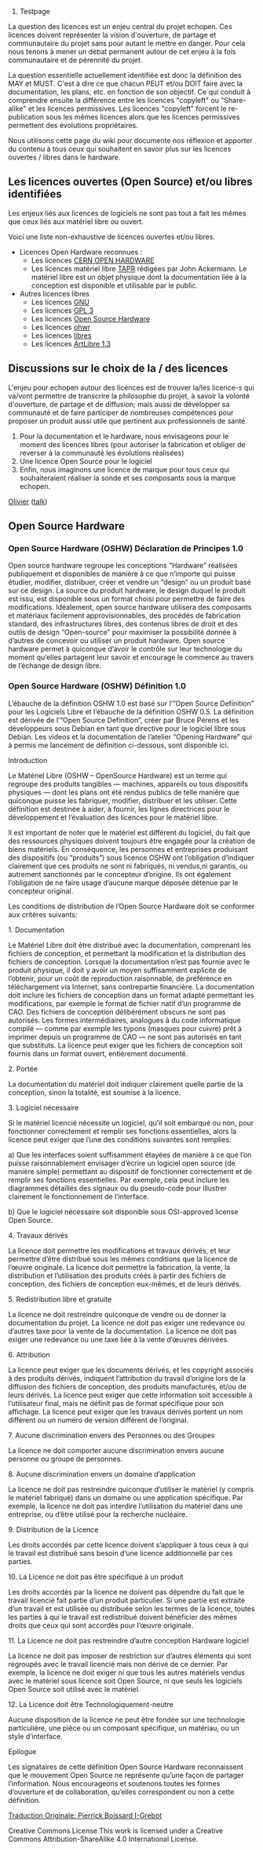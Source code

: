 # Testpage

La question des licences est un enjeu central du projet echopen. Ces licences doivent représenter la vision d'ouverture, de partage et communautaire du projet sans pour autant le mettre en danger. Pour cela nous tenons à mener un débat permanent autour de cet enjeu à la fois communautaire et de pérennité du projet. 

La question essentielle actuellement identifiée est donc la définition des MAY et MUST. C'est à dire ce que chacun PEUT et/ou DOIT faire avec la documentation, les plans, etc. en fonction de son objectif. Ce qui conduit à comprendre ensuite la différence entre les licences "copyleft" ou "Share-alike" et les licences permissives. Les licences "copyleft" forcent le re-publication sous les mêmes licences alors que les licences permissives permettent des évolutions propriétaires. 

Nous utilisons cette page du wiki pour documente nos réflexion et apporter du contenu à tous ceux qui souhaitent en savoir plus sur les licences ouvertes / libres dans le hardware. 

== Les licences ouvertes (Open Source) et/ou libres identifiées ==

Les enjeux liés aux licences de logiciels ne sont pas tout à fait les mêmes que ceux liés aux matériel libre ou ouvert. 

Voici une liste non-exhaustive de licences ouvertes et/ou libres.

* Licences Open Hardware reconnues : 
** Les licences [http://www.ohwr.org/projects/cernohl/wiki CERN OPEN HARDWARE]
** Les licences matériel libre [https://www.tapr.org/TAPR_Open_Hardware_License_v1.0.pdf TAPR] rédigées par John Ackermann. Le matériel libre est un objet physique dont la documentation liée à la conception est disponible et utilisable par le public. 
* Autres licences libres 
** Les licences [http://www.gnu.org/licenses/license-list.html GNU]
** Les licences [http://www.gnu.org/licenses/quick-guide-gplv3.fr.html GPL 3]
** Les licences [https://en.wikipedia.org/wiki/Open-source_hardware#Licenses Open Source Hardware]
** Les licences [http://www.ohwr.org/projects/cernohl/wiki ohwr]
** Les licences [https://fr.wikipedia.org/wiki/Mat%C3%A9riel_libre#Licence_libre libres]
** Les licences [http://artlibre.org/licence/lal/en/ ArtLibre 1.3]

== Discussions sur le choix de la / des licences ==

L'enjeu pour echopen autour des licences est de trouver la/les licence-s qui va/vont permettre de transcrire la philosophie du projet, à savoir la volonté d'ouverture, de partage et de diffusion; mais aussi de développer sa communauté et de faire participer de nombreuses compétences pour proposer un produit aussi utile que pertinent aux professionnels de santé. 

# Pour la documentation et le hardware, nous envisageons pour le moment des licences libres (pour autoriser la fabrication et obliger de reverser à la communauté les évolutions réalisées) 
# Une licence Open Source pour le logiciel
# Enfin, nous imaginons une licence de marque pour tous ceux qui souhaiteraient réaliser la sonde et ses composants sous la marque echopen. 

[[User:Olivier|Olivier]] ([[User talk:Olivier|talk]])

==Open Source Hardware==

===Open Source Hardware (OSHW) Déclaration de Principes 1.0===

Open source hardware regroupe les conceptions “Hardware” réalisées publiquement et disponibles de manière à ce que n’importe qui puisse étudier, modifier, distribuer, créer et vendre un “design” ou un produit basé sur ce design. La source du produit hardware, le design duquel le produit est issu, est disponible sous un format choisi pour permettre de faire des modifications. Idéalement, open source hardware utilisera des composants et matériaux facilement approvisionnables, des procédés de fabrication standard, des infrastructures libres, des contenus libres de droit et des outils de design “Open-source” pour maximiser la possibilité donnée à d’autres de concevoir ou utiliser un produit hardware. Open source hardware permet à quiconque d’avoir le contrôle sur leur technologie du moment qu’elles partagent leur savoir et encourage le commerce au travers de l’échange de design libre.

===Open Source Hardware (OSHW) Définition 1.0===

L’ébauche de la définition OSHW 1.0 est basé sur l’“Open Source Definition” pour les Logiciels Libre et l’ébauche de la définition OSHW 0.5. La définition est dérivée de l’“Open Source Definition”, créer par Bruce Perens et les développeurs sous Debian en tant que directive pour le logiciel libre sous Debian. Les videos et la documentation de l’atelier “Opening Hardware” qui à permis me lancement de définition ci-dessous, sont disponible ici.

Introduction

Le Matériel Libre (OSHW – OpenSource Hardware) est un terme qui regroupe des produits tangibles — machines, appareils ou tous dispositifs physiques — dont les plans ont été rendus publics de telle manière que quiconque puisse les fabriquer, modifier, distribuer et les utiliser. Cette définition est destinée à aider, à fournir, les lignes directrices pour le développement et l’évaluation des licences pour le matériel libre.

Il est important de noter que le matériel est différent du logiciel, du fait que des ressources physiques doivent toujours être engagée pour la création de biens matériels. En conséquence, les personnes et entreprises produisant des dispositifs (ou “produits”) sous licence OSHW ont l’obligation d’indiquer clairement que ces produits ne sont ni fabriqués, ni vendus,ni garantis, ou autrement sanctionnés par le concepteur d’origine. Ils ont également l’obligation de ne faire usage d’aucune marque déposée détenue par le concepteur original.

Les conditions de distribution de l’Open Source Hardware doit se conformer aux critères suivants:

1. Documentation

Le Matériel Libre doit être distribué avec la documentation, comprenant les fichiers de conception, et permettant la modification et la distribution des fichiers de conception. Lorsque la documentation n’est pas fournie avec le produit physique, il doit y avoir un moyen suffisamment explicite de l’obtenir, pour un coût de reproduction raisonnable, de préférence en téléchargement via Internet, sans contrepartie financière. La documentation doit inclure les fichiers de conception dans un format adapté permettant les modifications, par exemple le format de fichier natif d’un programme de CAO. Des fichiers de conception délibérément obscurs ne sont pas autorisés. Les formes intermédiaires, analogues à du code informatique compilé — comme par exemple les typons (masques pour cuivre) prêt à imprimer depuis un programme de CAO — ne sont pas autorisés en tant que substituts. La licence peut exiger que les fichiers de conception soit fournis dans un format ouvert, entièrement documenté.

2. Portée

La documentation du matériel doit indiquer clairement quelle partie de la conception, sinon la totalité, est soumise à la licence.

3. Logiciel nécessaire

Si le matériel licencié nécessite un logiciel, qu’il soit embarqué ou non, pour fonctionner correctement et remplir ses fonctions essentielles, alors la licence peut exiger que l’une des conditions suivantes sont remplies:

a) Que les interfaces soient suffisamment étayées de manière à ce que l’on puisse raisonnablement envisager d’écrire un logiciel open source (de manière simple) permettant au dispositif de fonctionner correctement et de remplir ses fonctions essentielles. Par exemple, cela peut inclure les diagrammes détaillés des signaux ou du pseudo-code pour illustrer clairement le fonctionnement de l’interface.

b) Que le logiciel nécessaire soit disponible sous OSI-approved license Open Source.

4. Travaux dérivés

La licence doit permettre les modifications et travaux dérivés, et leur permettre d’être distribué sous les mêmes conditions que la licence de l’œuvre originale. La licence doit permettre la fabrication, la vente, la distribution et l’utilisation des produits créés à partir des fichiers de conception, des fichiers de conception eux-mêmes, et de leurs dérivés.

5. Redistribution libre et gratuite

La licence ne doit restreindre quiconque de vendre ou de donner la documentation du projet. La licence ne doit pas exiger une redevance ou d’autres taxe pour la vente de la documentation. La licence ne doit pas exiger une redevance ou une taxe liée à la vente d’œuvres dérivées.

6. Attribution

La licence peut exiger que les documents dérivés, et les copyright associés à des produits dérivés, indiquent l’attribution du travail d’origine lors de la diffusion des fichiers de conception, des produits manufacturés, et/ou de leurs dérivés. La licence peut exiger que cette information soit accessible à l’utilisateur final, mais ne définit pas de format spécifique pour son affichage. La licence peut exiger que les travaux dérivés portent un nom différent ou un numéro de version différent de l’original.

7. Aucune discrimination envers des Personnes ou des Groupes

La licence ne doit comporter aucune discrimination envers aucune personne ou groupe de personnes.

8. Aucune discrimination envers un domaine d’application

La licence ne doit pas restreindre quiconque d’utiliser le matériel (y compris le matériel fabriqué) dans un domaine ou une application spécifique. Par exemple, la licence ne doit pas interdire l’utilisation du matériel dans une entreprise, ou d’être utilisé pour la recherche nucléaire.

9. Distribution de la Licence

Les droits accordés par cette licence doivent s’appliquer à tous ceux à qui le travail est distribué sans besoin d’une licence additionnelle par ces parties.

10. La Licence ne doit pas être spécifique à un produit

Les droits accordés par la licence ne doivent pas dépendre du fait que le travail licencié fait partie d’un produit particulier. Si une partie est extraite d’un travail et est utilisée ou distribuée selon les termes de la licence, toutes les parties à qui le travail est redistribué doivent bénéficier des mêmes droits que ceux qui sont accordés pour l’œuvre originale.

11. La Licence ne doit pas restreindre d’autre conception Hardware logiciel

La licence ne doit pas imposer de restriction sur d’autres éléments qui sont regroupés avec le travail licencié mais non dérivé de ce dernier. Par exemple, la licence ne doit exiger ni que tous les autres matériels vendus avec le matériel sous licence soit Open Source, ni que seuls les logiciels Open Source soit utilisé avec le matériel.

12. La Licence doit être Technologiquement-neutre

Aucune disposition de la licence ne peut être fondée sur une technologie particulière, une pièce ou un composant spécifique, un matériau, ou un style d’interface.

Epilogue

Les signataires de cette définition Open Source Hardware reconnaissent que le mouvement Open Source ne représente qu’une façon de partager l’information. Nous encourageons et soutenons toutes les formes d’ouverture et de collaboration, qu’elles correspondent ou non à cette définition.

[http://www.oshwa.org/definition/french/ Traduction Originale: Pierrick Boissard I-Grebot]

Creative Commons License
This work is licensed under a Creative Commons Attribution-ShareAlike 4.0 International License.
